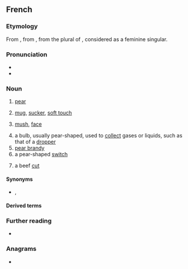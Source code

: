 {{also|poiré}}
==French==

===Etymology===
From {{inh|fr|fro|peire}}, from {{inh|fr|VL.|*pira}}, from the plural of {{inh|fr|la|pirum}}, considered as a feminine singular.

===Pronunciation===
* {{fr-IPA}}
* {{audio|fr|Fr-poire.ogg|audio}}

===Noun===
{{fr-noun|f}}

# [[pear]]
# {{lb|fr|colloquial}} [[mug]], [[sucker]], [[soft touch]]
# {{lb|fr|informal}} [[mush]], [[face]]
#: {{ux|fr|en pleine '''poire'''|straight in the face}}
#: {{ux|fr|[[se payer la poire]] de quelqu'un|to [[pull someone's leg]]}}
# a bulb, usually pear-shaped, used to [[collect]] gases or liquids, such as that of a [[dropper]]
# [[pear brandy]]
# a pear-shaped [[switch]]
# {{lb|fr|butchery}} a beef [[cut]]

====Synonyms====
* {{sense|fool}} {{l|fr|pigeon}}, {{l|fr|gogo}}

====Derived terms====
{{col3|fr
|bonne poire
|comparer des pommes et des poires
|couper la poire en deux
|entre la poire et le fromage
|garder une poire pour la soif
|ne pas promettre poires molles
|poirier
|poiré
|poire à lavement
|poire belle Hélène
|poire d'angoisse
|poire d'avocat
|se payer la poire
|se fendre la poire}}

===Further reading===
* {{R:TLFi}}

===Anagrams===
* {{l|fr|proie}}

{{C|fr|Fruits}}